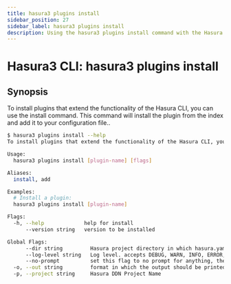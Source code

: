 ```yaml
---
title: hasura3 plugins install
sidebar_position: 27
sidebar_label: hasura3 plugins install
description: Using the hasura3 plugins install command with the Hasura CLI
---
```


# Hasura3 CLI: hasura3 plugins install 

## Synopsis
To install plugins that extend the functionality of the Hasura CLI, you can use the install command. This command will install the plugin from the index and add it to your configuration file..

```bash
$ hasura3 plugins install --help
To install plugins that extend the functionality of the Hasura CLI, you can use the install command. This command will install the plugin from the index and add it to your configuration file.

Usage:
  hasura3 plugins install [plugin-name] [flags]

Aliases:
  install, add

Examples:
  # Install a plugin:
  hasura3 plugins install [plugin-name]

Flags:
  -h, --help             help for install
      --version string   version to be installed

Global Flags:
      --dir string         Hasura project directory in which hasura.yaml is present (default ".")
      --log-level string   Log level. accepts DEBUG, WARN, INFO, ERROR, FATAL (default "INFO")
      --no-prompt          set this flag to no prompt for anything, the command fails if any input is missing
  -o, --out string         format in which the output should be printed, accepts table, json and yaml (default "table")
  -p, --project string     Hasura DDN Project Name
```

